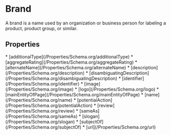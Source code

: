   
# Brand

A brand is a name used by an organization or business person for labeling a product, product group, or similar.

## Properties

<Grid>
* [additionalType](/Properties/Schema.org/additionalType)
* [aggregateRating](/Properties/Schema.org/aggregateRating)
* [alternateName](/Properties/Schema.org/alternateName)
* [description](/Properties/Schema.org/description)
* [disambiguatingDescription](/Properties/Schema.org/disambiguatingDescription)
* [identifier](/Properties/Schema.org/identifier)
* [image](/Properties/Schema.org/image)
* [logo](/Properties/Schema.org/logo)
* [mainEntityOfPage](/Properties/Schema.org/mainEntityOfPage)
* [name](/Properties/Schema.org/name)
* [potentialAction](/Properties/Schema.org/potentialAction)
* [review](/Properties/Schema.org/review)
* [sameAs](/Properties/Schema.org/sameAs)
* [slogan](/Properties/Schema.org/slogan)
* [subjectOf](/Properties/Schema.org/subjectOf)
* [url](/Properties/Schema.org/url)
</Grid>


